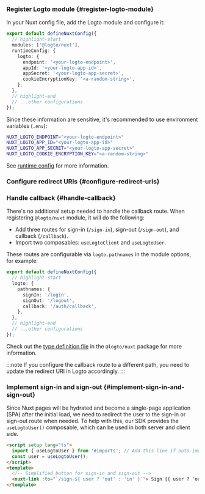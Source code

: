 
### Register Logto module \{#register-logto-module}

In your Nuxt config file, add the Logto module and configure it:

```ts title="nuxt.config.ts"
export default defineNuxtConfig({
  // highlight-start
  modules: ['@logto/nuxt'],
  runtimeConfig: {
    logto: {
      endpoint: '<your-logto-endpoint>',
      appId: '<your-logto-app-id>',
      appSecret: '<your-logto-app-secret>',
      cookieEncryptionKey: '<a-random-string>',
    },
  },
  // highlight-end
  // ...other configurations
});
```

Since these information are sensitive, it's recommended to use environment variables (`.env`):

```bash title=".env"
NUXT_LOGTO_ENDPOINT="<your-logto-endpoint>"
NUXT_LOGTO_APP_ID="<your-logto-app-id>"
NUXT_LOGTO_APP_SECRET="<your-logto-app-secret>"
NUXT_LOGTO_COOKIE_ENCRYPTION_KEY="<a-random-string>"
```

See [runtime config](https://nuxt.com/docs/guide/going-further/runtime-config) for more information.

### Configure redirect URIs \{#configure-redirect-uris}

<SignInFlowSummary />

<AssumingUrl />

<WebConfigureRedirectUris />

### Handle callback \{#handle-callback}

There's no additional setup needed to handle the callback route. When registering `@logto/nuxt` module, it will do the following:

- Add three routes for sign-in (`/sign-in`), sign-out (`/sign-out`), and callback (`/callback`).
- Import two composables: `useLogtoClient` and `useLogtoUser`.

These routes are configurable via `logto.pathnames` in the module options, for example:

```ts title="nuxt.config.ts"
export default defineNuxtConfig({
  // highlight-start
  logto: {
    pathnames: {
      signIn: '/login',
      signOut: '/logout',
      callback: '/auth/callback',
    },
  },
  // highlight-end
  // ...other configurations
});
```

Check out the [type definition file](https://github.com/logto-io/js/blob/HEAD/packages/nuxt/src/runtime/utils/types.ts) in the `@logto/nuxt` package for more information.

:::note
If you configure the callback route to a different path, you need to update the redirect URI in Logto accordingly.
:::

### Implement sign-in and sign-out \{#implement-sign-in-and-sign-out}

Since Nuxt pages will be hydrated and become a single-page application (SPA) after the initial load, we need to redirect the user to the sign-in or sign-out route when needed. To help with this, our SDK provides the `useLogtoUser()` composable, which can be used in both server and client side.

```html title="index.vue"
<script setup lang="ts">
  import { useLogtoUser } from '#imports'; // Add this line if auto-import is disabled
  const user = useLogtoUser();
</script>
<template>
  <!-- Simplified button for sign-in and sign-out -->
  <nuxt-link :to="`/sign-${ user ? 'out' : 'in' }`"> Sign {{ user ? 'out' : 'in' }} </nuxt-link>
</template>
```

<Checkpoint />

